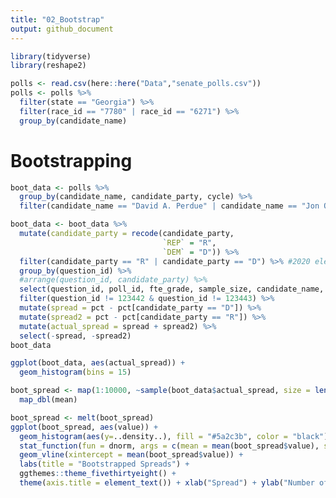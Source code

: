 ```yaml
---
title: "02_Bootstrap"
output: github_document
---
```


```r
library(tidyverse)
library(reshape2)
```


```r
polls <- read.csv(here::here("Data","senate_polls.csv"))
polls <- polls %>%
  filter(state == "Georgia") %>%
  filter(race_id == "7780" | race_id == "6271") %>%
  group_by(candidate_name)
```

# Bootstrapping

```r
boot_data <- polls %>% 
  group_by(candidate_name, candidate_party, cycle) %>%
  filter(candidate_name == "David A. Perdue" | candidate_name == "Jon Ossoff")

boot_data <- boot_data %>%
  mutate(candidate_party = recode(candidate_party, 
                                  `REP` = "R", 
                                  `DEM` = "D")) %>%
  filter(candidate_party == "R" | candidate_party == "D") %>% #2020 election will not have independents, only top two advance
  group_by(question_id) %>%
  #arrange(question_id, candidate_party) %>%
  select(question_id, poll_id, fte_grade, sample_size, candidate_name, candidate_party, pct) %>%
  filter(question_id != 123442 & question_id != 123443) %>%
  mutate(spread = pct - pct[candidate_party == "D"]) %>%
  mutate(spread2 = pct - pct[candidate_party == "R"]) %>%
  mutate(actual_spread = spread + spread2) %>%
  select(-spread, -spread2)
boot_data
```


```r
ggplot(boot_data, aes(actual_spread)) +
  geom_histogram(bins = 15)
```

```r
boot_spread <- map(1:10000, ~sample(boot_data$actual_spread, size = length(boot_data), replace = TRUE)) %>%
  map_dbl(mean)

boot_spread <- melt(boot_spread)
ggplot(boot_spread, aes(value)) +
  geom_histogram(aes(y=..density..), fill = "#5a2c3b", color = "black") +
  stat_function(fun = dnorm, args = c(mean = mean(boot_spread$value), sd = sd(boot_spread$value))) +
  geom_vline(xintercept = mean(boot_spread$value)) +
  labs(title = "Bootstrapped Spreads") +
  ggthemes::theme_fivethirtyeight() +
  theme(axis.title = element_text()) + xlab("Spread") + ylab("Number of Observations")
```
